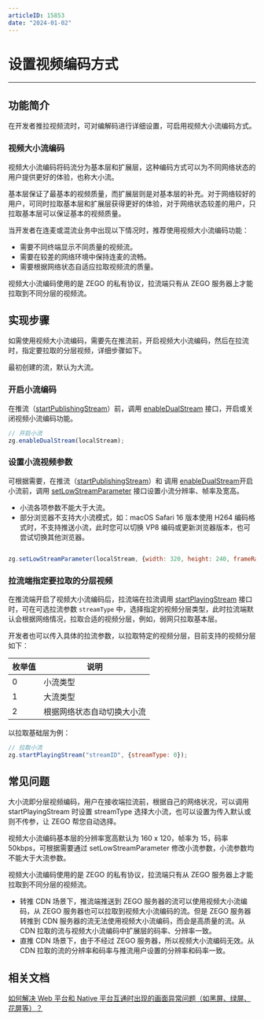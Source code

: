 ```yaml
---
articleID: 15853
date: "2024-01-02"
---
```

# 设置视频编码方式

- - -

## 功能简介

在开发者推拉视频流时，可对编解码进行详细设置，可启用视频大小流编码方式。

### 视频大小流编码

视频大小流编码将码流分为基本层和扩展层，这种编码方式可以为不同网络状态的用户提供更好的体验，也称大小流。

基本层保证了最基本的视频质量，而扩展层则是对基本层的补充。对于网络较好的用户，可同时拉取基本层和扩展层获得更好的体验，对于网络状态较差的用户，只拉取基本层可以保证基本的视频质量。

当开发者在连麦或混流业务中出现以下情况时，推荐使用视频大小流编码功能：

- 需要不同终端显示不同质量的视频流。
- 需要在较差的网络环境中保持连麦的流畅。
- 需要根据网络状态自适应拉取视频流的质量。

<Note title="说明">

视频大小流编码使用的是 ZEGO 的私有协议，拉流端只有从 ZEGO 服务器上才能拉取到不同分层的视频流。

</Note>




## 实现步骤

如需使用视频大小流编码，需要先在推流前，开启视频大小流编码，然后在拉流时，指定要拉取的分层视频，详细步骤如下。

<Note title="说明">
最初创建的流，默认为大流。
</Note>




### 开启小流编码

在推流（[startPublishingStream](@startPublishingStream)）前，调用 [enableDualStream](@enableDualStream) 接口，开启或关闭视频小流编码功能。

```javascript
// 开启小流
zg.enableDualStream(localStream);
```

### 设置小流视频参数

可根据需要，在推流（[startPublishingStream](@startPublishingStream)）和 调用 [enableDualStream](@enableDualStream)开启小流前，调用 [setLowStreamParameter](@setLowStreamParameter) 接口设置小流分辨率、帧率及宽高。

<Warning title="注意">


- 小流各项参数不能大于大流。 
- 部分浏览器不支持大小流模式，如：macOS Safari 16 版本使用 H264 编码格式时，不支持推送小流，此时您可以切换 VP8 编码或更新浏览器版本，也可尝试切换其他浏览器。

</Warning>





```javascript

zg.setLowStreamParameter(localStream, {width: 320, height: 240, frameRate: 15, bitRate: 400});

```

### 拉流端指定要拉取的分层视频

在推流端开启了视频大小流编码后，拉流端在拉流调用 [startPlayingStream](@startPlayingStream) 接口时，可在可选拉流参数 `streamType` 中，选择指定的视频分层类型，此时拉流端默认会根据网络情况，拉取合适的视频分层，例如，弱网只拉取基本层。

开发者也可以传入具体的拉流参数，以拉取特定的视频分层，目前支持的视频分层如下：

|枚举值|说明|
|-|-|
|0|小流类型|
|1|大流类型|
|2|根据网络状态自动切换大小流|

以拉取基础层为例：

```javascript
// 拉取小流
zg.startPlayingStream("streamID", {streamType: 0});
```


## 常见问题


<Accordion title="什么是大小流？" defaultOpen="false">

大小流即分层视频编码，用户在接收端拉流前，根据自己的网络状况，可以调用 startPlayingStream 时设置 streamType 选择大小流，也可以设置为传入默认或则不传参，让 ZEGO 帮您自动选择。

</Accordion>


<Accordion title="视频大小流编码拉取基本层和扩展层码率、分辨率等参数有区别吗？" defaultOpen="false">

视频大小流编码基本层的分辨率宽高默认为 160 x 120，帧率为 15，码率 50kbps，可根据需要通过 setLowStreamParameter 修改小流参数，小流参数均不能大于大流参数。

</Accordion>


<Accordion title="转推或直推 CDN，观众从 CDN 上拉流，视频大小流编码是否有效？从 CDN 拉取的流码率、分辨率是多少？" defaultOpen="false">

视频大小流编码使用的是 ZEGO 的私有协议，拉流端只有从 ZEGO 服务器上才能拉取到不同分层的视频流。

- 转推 CDN 场景下，推流端推送到 ZEGO 服务器的流可以使用视频大小流编码，从 ZEGO 服务器也可以拉取到视频大小流编码的流。但是 ZEGO 服务器转推到 CDN 服务器的流无法使用视频大小流编码，而会是高质量的流。从 CDN 拉取的流与视频大小流编码中扩展层的码率、分辨率一致。
- 直推 CDN 场景下，由于不经过 ZEGO 服务器，所以视频大小流编码无效。从 CDN 拉取的流的分辨率和码率与推流用户设置的分辨率和码率一致。

</Accordion>


## 相关文档

[如何解决 Web 平台和 Native 平台互通时出现的画面异常问题（如黑屏、绿屏、花屏等）？](https://doc-zh.zego.im/faq/web_native_video)

